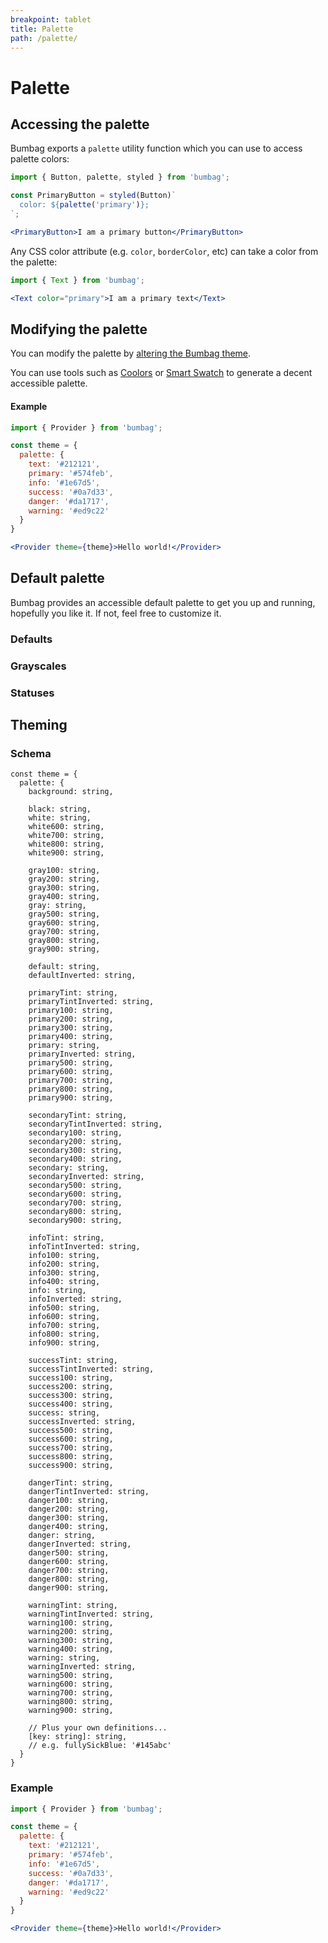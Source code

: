 ```yaml
---
breakpoint: tablet
title: Palette
path: /palette/
---
```



# Palette

## Accessing the palette

Bumbag exports a `palette` utility function which you can use to access palette colors:

```jsx
import { Button, palette, styled } from 'bumbag';

const PrimaryButton = styled(Button)`
  color: ${palette('primary')};
`;

<PrimaryButton>I am a primary button</PrimaryButton>
```

Any CSS color attribute (e.g. `color`, `borderColor`, etc) can take a color from the palette:

```jsx
import { Text } from 'bumbag';

<Text color="primary">I am a primary text</Text>
```

## Modifying the palette

You can modify the palette by [altering the Bumbag theme](/theming).

You can use tools such as [Coolors](https://coolors.co/) or [Smart Swatch](https://smart-swatch.netlify.app/) to generate a decent accessible palette.

#### Example

```jsx
import { Provider } from 'bumbag';

const theme = {
  palette: {
    text: '#212121',
    primary: '#574feb',
    info: '#1e67d5',
    success: '#0a7d33',
    danger: '#da1717',
    warning: '#ed9c22'
  }
}

<Provider theme={theme}>Hello world!</Provider>
```

## Default palette

Bumbag provides an accessible default palette to get you up and running, hopefully you like it. If not, feel free to customize it.

### Defaults

<Box marginBottom="major-7">
  <Flex>
    <Box padding="0.5rem 0.25rem"><PaletteColor palette="default" /></Box>
  </Flex>
  <Flex marginTop="major-4">
    <Box padding="0.5rem 0.25rem"><PaletteColor palette="text400" /></Box>
    <Box padding="0.5rem 0.25rem"><PaletteColor palette="text300" /></Box>
    <Box padding="0.5rem 0.25rem"><PaletteColor palette="text200" /></Box>
    <Box padding="0.5rem 0.25rem"><PaletteColor palette="text100" /></Box>
  </Flex>
  <Flex>
    <Box padding="0.5rem 0.25rem"><PaletteColor palette="text" /></Box>
    <Box padding="0.5rem 0.25rem"><PaletteColor palette="textTint" /></Box>
  </Flex>
  <Flex marginTop="major-4">
    <Box padding="0.5rem 0.25rem"><PaletteColor palette="primary400" /></Box>
    <Box padding="0.5rem 0.25rem"><PaletteColor palette="primary300" /></Box>
    <Box padding="0.5rem 0.25rem"><PaletteColor palette="primary200" /></Box>
    <Box padding="0.5rem 0.25rem"><PaletteColor palette="primary100" /></Box>
  </Flex>
  <Flex>
    <Box padding="0.5rem 0.25rem"><PaletteColor palette="primary" /></Box>
    <Box padding="0.5rem 0.25rem"><PaletteColor palette="primaryTint" /></Box>
    <Box padding="0.5rem 0.25rem"><PaletteColor palette="primaryShade" /></Box>
  </Flex>
  <Flex>
    <Box padding="0.5rem 0.25rem"><PaletteColor palette="primary600" /></Box>
    <Box padding="0.5rem 0.25rem"><PaletteColor palette="primary700" /></Box>
    <Box padding="0.5rem 0.25rem"><PaletteColor palette="primary800" /></Box>
    <Box padding="0.5rem 0.25rem"><PaletteColor palette="primary900" /></Box>
  </Flex>
  <Flex marginTop="major-4">
    <Box padding="0.5rem 0.25rem"><PaletteColor palette="secondary400" /></Box>
    <Box padding="0.5rem 0.25rem"><PaletteColor palette="secondary300" /></Box>
    <Box padding="0.5rem 0.25rem"><PaletteColor palette="secondary200" /></Box>
    <Box padding="0.5rem 0.25rem"><PaletteColor palette="secondary100" /></Box>
  </Flex>
  <Flex>
    <Box padding="0.5rem 0.25rem"><PaletteColor palette="secondary" /></Box>
    <Box padding="0.5rem 0.25rem"><PaletteColor palette="secondaryTint" /></Box>
    <Box padding="0.5rem 0.25rem"><PaletteColor palette="secondaryShade" /></Box>
  </Flex>
  <Flex>
    <Box padding="0.5rem 0.25rem"><PaletteColor palette="secondary600" /></Box>
    <Box padding="0.5rem 0.25rem"><PaletteColor palette="secondary700" /></Box>
    <Box padding="0.5rem 0.25rem"><PaletteColor palette="secondary800" /></Box>
    <Box padding="0.5rem 0.25rem"><PaletteColor palette="secondary900" /></Box>
  </Flex>
</Box>

### Grayscales

<Box marginBottom="major-7">
  <Flex>
    <Box padding="0.5rem 0.25rem"><PaletteColor palette="black" /></Box>
  </Flex>
  <Flex>
    <Box padding="0.5rem 0.25rem"><PaletteColor palette="black400" /></Box>
    <Box padding="0.5rem 0.25rem"><PaletteColor palette="black300" /></Box>
    <Box padding="0.5rem 0.25rem"><PaletteColor palette="black200" /></Box>
    <Box padding="0.5rem 0.25rem"><PaletteColor palette="black100" /></Box>
  </Flex>
  <Flex marginTop="major-4">
    <Box padding="0.5rem 0.25rem"><PaletteColor palette="white" /></Box>
  </Flex>
  <Flex>
    <Box padding="0.5rem 0.25rem"><PaletteColor palette="white600" /></Box>
    <Box padding="0.5rem 0.25rem"><PaletteColor palette="white700" /></Box>
    <Box padding="0.5rem 0.25rem"><PaletteColor palette="white800" /></Box>
    <Box padding="0.5rem 0.25rem"><PaletteColor palette="white900" /></Box>
  </Flex>
  <Flex marginTop="major-4">
    <Box padding="0.5rem 0.25rem"><PaletteColor palette="gray400" /></Box>
    <Box padding="0.5rem 0.25rem"><PaletteColor palette="gray300" /></Box>
    <Box padding="0.5rem 0.25rem"><PaletteColor palette="gray200" /></Box>
    <Box padding="0.5rem 0.25rem"><PaletteColor palette="gray100" /></Box>
  </Flex>
  <Flex>
    <Box padding="0.5rem 0.25rem"><PaletteColor palette="gray" /></Box>
  </Flex>
  <Flex>
    <Box padding="0.5rem 0.25rem"><PaletteColor palette="gray600" /></Box>
    <Box padding="0.5rem 0.25rem"><PaletteColor palette="gray700" /></Box>
    <Box padding="0.5rem 0.25rem"><PaletteColor palette="gray800" /></Box>
    <Box padding="0.5rem 0.25rem"><PaletteColor palette="gray900" /></Box>
  </Flex>
</Box>

### Statuses

<Box marginBottom="major-7">
  <Flex>
    <Box padding="0.5rem 0.25rem"><PaletteColor palette="info400" /></Box>
    <Box padding="0.5rem 0.25rem"><PaletteColor palette="info300" /></Box>
    <Box padding="0.5rem 0.25rem"><PaletteColor palette="info200" /></Box>
    <Box padding="0.5rem 0.25rem"><PaletteColor palette="info100" /></Box>
  </Flex>
  <Flex>
    <Box padding="0.5rem 0.25rem"><PaletteColor palette="info" /></Box>
    <Box padding="0.5rem 0.25rem"><PaletteColor palette="infoTint" /></Box>
    <Box padding="0.5rem 0.25rem"><PaletteColor palette="infoShade" /></Box>
  </Flex>
  <Flex>
    <Box padding="0.5rem 0.25rem"><PaletteColor palette="info600" /></Box>
    <Box padding="0.5rem 0.25rem"><PaletteColor palette="info700" /></Box>
    <Box padding="0.5rem 0.25rem"><PaletteColor palette="info800" /></Box>
    <Box padding="0.5rem 0.25rem"><PaletteColor palette="info900" /></Box>
  </Flex>
  <Flex marginTop="major-4">
    <Box padding="0.5rem 0.25rem"><PaletteColor palette="success400" /></Box>
    <Box padding="0.5rem 0.25rem"><PaletteColor palette="success300" /></Box>
    <Box padding="0.5rem 0.25rem"><PaletteColor palette="success200" /></Box>
    <Box padding="0.5rem 0.25rem"><PaletteColor palette="success100" /></Box>
  </Flex>
  <Flex>
    <Box padding="0.5rem 0.25rem"><PaletteColor palette="success" /></Box>
    <Box padding="0.5rem 0.25rem"><PaletteColor palette="successTint" /></Box>
    <Box padding="0.5rem 0.25rem"><PaletteColor palette="successShade" /></Box>
  </Flex>
  <Flex>
    <Box padding="0.5rem 0.25rem"><PaletteColor palette="success600" /></Box>
    <Box padding="0.5rem 0.25rem"><PaletteColor palette="success700" /></Box>
    <Box padding="0.5rem 0.25rem"><PaletteColor palette="success800" /></Box>
    <Box padding="0.5rem 0.25rem"><PaletteColor palette="success900" /></Box>
  </Flex>
  <Flex marginTop="major-4">
    <Box padding="0.5rem 0.25rem"><PaletteColor palette="danger400" /></Box>
    <Box padding="0.5rem 0.25rem"><PaletteColor palette="danger300" /></Box>
    <Box padding="0.5rem 0.25rem"><PaletteColor palette="danger200" /></Box>
    <Box padding="0.5rem 0.25rem"><PaletteColor palette="danger100" /></Box>
  </Flex>
  <Flex>
    <Box padding="0.5rem 0.25rem"><PaletteColor palette="danger" /></Box>
    <Box padding="0.5rem 0.25rem"><PaletteColor palette="dangerTint" /></Box>
    <Box padding="0.5rem 0.25rem"><PaletteColor palette="dangerShade" /></Box>
  </Flex>
  <Flex>
    <Box padding="0.5rem 0.25rem"><PaletteColor palette="danger600" /></Box>
    <Box padding="0.5rem 0.25rem"><PaletteColor palette="danger700" /></Box>
    <Box padding="0.5rem 0.25rem"><PaletteColor palette="danger800" /></Box>
    <Box padding="0.5rem 0.25rem"><PaletteColor palette="danger900" /></Box>
  </Flex>
  <Flex marginTop="major-4">
    <Box padding="0.5rem 0.25rem"><PaletteColor palette="warning400" /></Box>
    <Box padding="0.5rem 0.25rem"><PaletteColor palette="warning300" /></Box>
    <Box padding="0.5rem 0.25rem"><PaletteColor palette="warning200" /></Box>
    <Box padding="0.5rem 0.25rem"><PaletteColor palette="warning100" /></Box>
  </Flex>
  <Flex>
    <Box padding="0.5rem 0.25rem"><PaletteColor palette="warning" /></Box>
    <Box padding="0.5rem 0.25rem"><PaletteColor palette="warningTint" /></Box>
    <Box padding="0.5rem 0.25rem"><PaletteColor palette="warningShade" /></Box>
  </Flex>
  <Flex>
    <Box padding="0.5rem 0.25rem"><PaletteColor palette="warning600" /></Box>
    <Box padding="0.5rem 0.25rem"><PaletteColor palette="warning700" /></Box>
    <Box padding="0.5rem 0.25rem"><PaletteColor palette="warning800" /></Box>
    <Box padding="0.5rem 0.25rem"><PaletteColor palette="warning900" /></Box>
  </Flex>
</Box>

## Theming

### Schema

```
const theme = {
  palette: {
    background: string,

    black: string,
    white: string,
    white600: string,
    white700: string,
    white800: string,
    white900: string,

    gray100: string,
    gray200: string,
    gray300: string,
    gray400: string,
    gray: string,
    gray500: string,
    gray600: string,
    gray700: string,
    gray800: string,
    gray900: string,

    default: string,
    defaultInverted: string,

    primaryTint: string,
    primaryTintInverted: string,
    primary100: string,
    primary200: string,
    primary300: string,
    primary400: string,
    primary: string,
    primaryInverted: string,
    primary500: string,
    primary600: string,
    primary700: string,
    primary800: string,
    primary900: string,

    secondaryTint: string,
    secondaryTintInverted: string,
    secondary100: string,
    secondary200: string,
    secondary300: string,
    secondary400: string,
    secondary: string,
    secondaryInverted: string,
    secondary500: string,
    secondary600: string,
    secondary700: string,
    secondary800: string,
    secondary900: string,

    infoTint: string,
    infoTintInverted: string,
    info100: string,
    info200: string,
    info300: string,
    info400: string,
    info: string,
    infoInverted: string,
    info500: string,
    info600: string,
    info700: string,
    info800: string,
    info900: string,

    successTint: string,
    successTintInverted: string,
    success100: string,
    success200: string,
    success300: string,
    success400: string,
    success: string,
    successInverted: string,
    success500: string,
    success600: string,
    success700: string,
    success800: string,
    success900: string,

    dangerTint: string,
    dangerTintInverted: string,
    danger100: string,
    danger200: string,
    danger300: string,
    danger400: string,
    danger: string,
    dangerInverted: string,
    danger500: string,
    danger600: string,
    danger700: string,
    danger800: string,
    danger900: string,

    warningTint: string,
    warningTintInverted: string,
    warning100: string,
    warning200: string,
    warning300: string,
    warning400: string,
    warning: string,
    warningInverted: string,
    warning500: string,
    warning600: string,
    warning700: string,
    warning800: string,
    warning900: string,

    // Plus your own definitions...
    [key: string]: string,
    // e.g. fullySickBlue: '#145abc'
  }
}
```

### Example

```jsx
import { Provider } from 'bumbag';

const theme = {
  palette: {
    text: '#212121',
    primary: '#574feb',
    info: '#1e67d5',
    success: '#0a7d33',
    danger: '#da1717',
    warning: '#ed9c22'
  }
}

<Provider theme={theme}>Hello world!</Provider>
```
